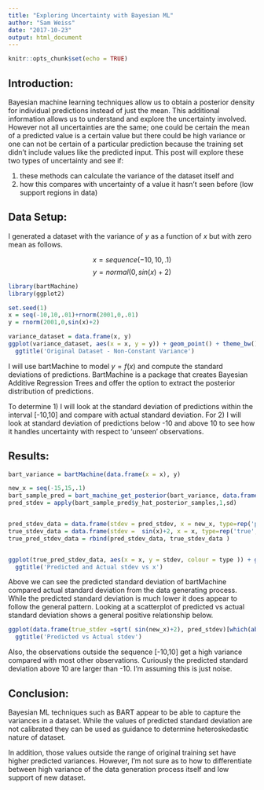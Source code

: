 ```yaml
---
title: "Exploring Uncertainty with Bayesian ML"
author: "Sam Weiss"
date: "2017-10-23"
output: html_document
---
```


```r
knitr::opts_chunk$set(echo = TRUE)
```

## Introduction:

Bayesian machine learning techniques allow us to obtain a posterior density for individual predictions instead of just the mean. This additional information allows us to understand and explore the uncertainty involved. However not all uncertainties are the same; one could be certain the mean of a predicted value is a certain value but there could be high variance or one can not be certain of a particular prediction because the training set didn't include values like the predicted input. This post will explore these two types of uncertainty and see if:

  1) these methods can calculate the variance of the dataset itself and 
  2) how this compares with uncertainty of a value it hasn't seen before (low support regions in data)


## Data Setup:

I generated a dataset with the variance of $y$ as a function of $x$ but with zero mean as follows. 

$$ x = sequence(-10,10,.1)$$
$$ y = normal(0, sin(x) +2) $$


```r
library(bartMachine)
library(ggplot2)
```

```r
set.seed(1)
x = seq(-10,10,.01)+rnorm(2001,0,.01)
y = rnorm(2001,0,sin(x)+2)

variance_dataset = data.frame(x, y)
ggplot(variance_dataset, aes(x = x, y = y)) + geom_point() + theme_bw() + 
  ggtitle('Original Dataset - Non-Constant Variance')
```

I will use bartMachine to model $y=f(x)$ and compute the standard deviations of predictions. BartMachine is a package that creates Bayesian Additive Regression Trees and offer the option to extract the posterior distribution of predictions.

To determine 1) I will look at the standard deviation of predictions within the interval [-10,10] and compare with actual standard deviation. For 2) I will look at standard deviation of predictions below -10 and above 10 to see how it handles uncertainty with respect to 'unseen' observations.

## Results:


```r
bart_variance = bartMachine(data.frame(x = x), y)

new_x = seq(-15,15,.1)
bart_sample_pred = bart_machine_get_posterior(bart_variance, data.frame(x = new_x))
pred_stdev = apply(bart_sample_pred$y_hat_posterior_samples,1,sd)


pred_stdev_data = data.frame(stdev = pred_stdev, x = new_x, type=rep('predicted',length(new_x)) )
true_stdev_data = data.frame(stdev =  sin(x)+2, x = x, type=rep('true',length(x)) )
true_pred_stdev_data = rbind(pred_stdev_data, true_stdev_data )


ggplot(true_pred_stdev_data, aes(x = x, y = stdev, colour = type )) + geom_line() +geom_smooth() + theme_bw() + 
  ggtitle('Predicted and Actual stdev vs x')

```

Above we can see the predicted standard deviation of bartMachine compared actual standard deviation from the data generating process. While the predicted standard deviation is much lower it does appear to follow the general pattern. Looking at a scatterplot of predicted vs actual standard deviation shows a general positive relationship below. 

```r

ggplot(data.frame(true_stdev =sqrt( sin(new_x)+2), pred_stdev)[which(abs(new_x)<10),], aes(x = pred_stdev, y = true_stdev) ) + geom_point()+ theme_bw() + 
  ggtitle('Predicted vs Actual stdev')
```


Also, the observations outside the sequence [-10,10] get a high variance compared with most other observations. Curiously the predicted standard deviation above 10 are larger than -10. I'm assuming this is just noise.



## Conclusion:
Bayesian ML techniques such as BART appear to be able to capture the variances in a dataset. While the values of predicted standard deviation are not calibrated they can be used as guidance to determine heteroskedastic nature of dataset. 

In addition, those values outside the range of original training set have higher predicted variances. However, I'm not sure as to how to differentiate between high variance of the data generation process itself and low support of new dataset. 
